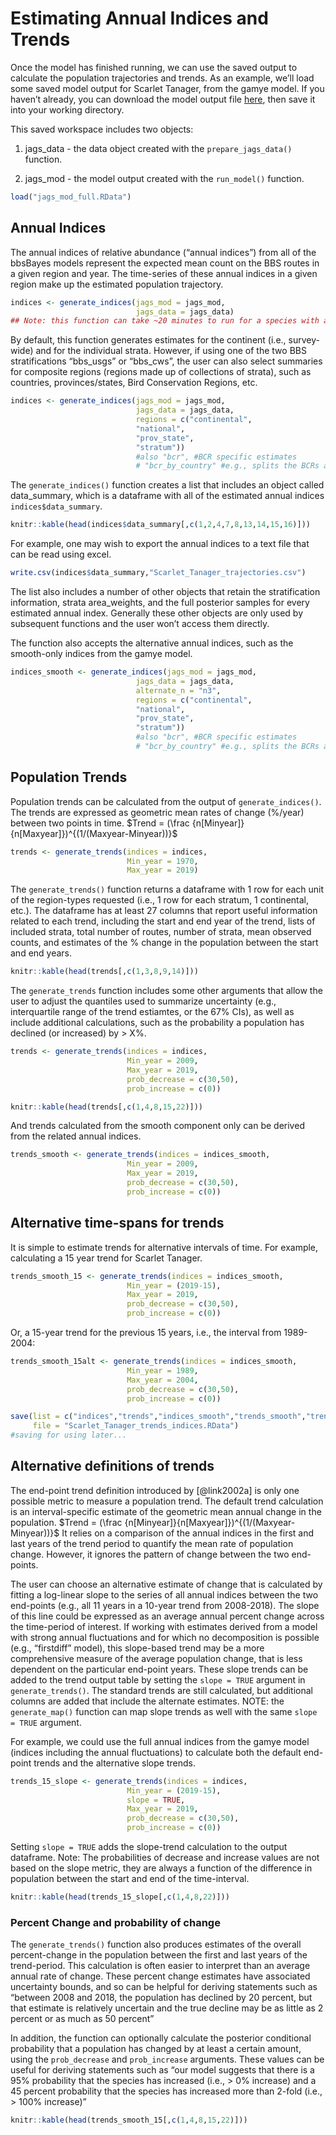 # Estimating Annual Indices and Trends {#IndicesTrends}

Once the model has finished running, we can use the saved output to calculate the population trajectories and trends. As an example, we'll load some saved model output for Scarlet Tanager, from the gamye model. If you haven't already, you can download the model output file [here](https://drive.google.com/file/d/1LCZrl0W0AEbXj8_MyUP-CXX3a-j77rFN/view?usp=sharing), then save it into your working directory.

This saved workspace includes two objects:

1.  jags_data - the data object created with the `prepare_jags_data()` function.

2.  jags_mod - the model output created with the `run_model()` function.

```r
load("jags_mod_full.RData")

```

## Annual Indices

The annual indices of relative abundance ("annual indices") from all of the bbsBayes models represent the expected mean count on the BBS routes in a given region and year. The time-series of these annual indices in a given region make up the estimated population trajectory.

```r
indices <- generate_indices(jags_mod = jags_mod,
                            jags_data = jags_data)
## Note: this function can take ~20 minutes to run for a species with a broad range (many strata) and if the model run included a long time-series (many years).
```

By default, this function generates estimates for the continent (i.e., survey-wide) and for the individual strata. However, if using one of the two BBS stratifications "bbs_usgs" or "bbs_cws", the user can also select summaries for composite regions (regions made up of collections of strata), such as countries, provinces/states, Bird Conservation Regions, etc.

```r
indices <- generate_indices(jags_mod = jags_mod,
                            jags_data = jags_data,
                            regions = c("continental",
                            "national",
                            "prov_state",
                            "stratum"))
                            #also "bcr", #BCR specific estimates
                            # "bcr_by_country" #e.g., splits the BCRs along the national borders
```

The `generate_indices()` function creates a list that includes an object called data_summary, which is a dataframe with all of the estimated annual indices `indices$data_summary`.

```r
knitr::kable(head(indices$data_summary[,c(1,2,4,7,8,13,14,15,16)]))
```

For example, one may wish to export the annual indices to a text file that can be read using excel.

```r
write.csv(indices$data_summary,"Scarlet_Tanager_trajectories.csv")
```

The list also includes a number of other objects that retain the stratification information, strata area_weights, and the full posterior samples for every estimated annual index. Generally these other objects are only used by subsequent functions and the user won't access them directly.

The function also accepts the alternative annual indices, such as the smooth-only indices from the gamye model.

```r
indices_smooth <- generate_indices(jags_mod = jags_mod,
                            jags_data = jags_data,
                            alternate_n = "n3",
                            regions = c("continental",
                            "national",
                            "prov_state",
                            "stratum"))
                            #also "bcr", #BCR specific estimates
                            # "bcr_by_country" #e.g., splits the BCRs along the national borders
```

## Population Trends

Population trends can be calculated from the output of `generate_indices()`. The trends are expressed as geometric mean rates of change (%/year) between two points in time. $Trend = (\frac {n[Minyear]}{n[Maxyear]})^{(1/(Maxyear-Minyear))}$

```r
trends <- generate_trends(indices = indices,
                          Min_year = 1970,
                          Max_year = 2019)
```

The `generate_trends()` function returns a dataframe with 1 row for each unit of the region-types requested (i.e., 1 row for each stratum, 1 continental, etc.). The dataframe has at least 27 columns that report useful information related to each trend, including the start and end year of the trend, lists of included strata, total number of routes, number of strata, mean observed counts, and estimates of the % change in the population between the start and end years.

```r
knitr::kable(head(trends[,c(1,3,8,9,14)]))
```

The `generate_trends` function includes some other arguments that allow the user to adjust the quantiles used to summarize uncertainty (e.g., interquartile range of the trend estiamtes, or the 67% CIs), as well as include additional calculations, such as the probability a population has declined (or increased) by \> X%.

```r
trends <- generate_trends(indices = indices,
                          Min_year = 2009,
                          Max_year = 2019,
                          prob_decrease = c(30,50),
                          prob_increase = c(0))
```

```r
knitr::kable(head(trends[,c(1,4,8,15,22)]))
```

And trends calculated from the smooth component only can be derived from the related annual indices.

```r
trends_smooth <- generate_trends(indices = indices_smooth,
                          Min_year = 2009,
                          Max_year = 2019,
                          prob_decrease = c(30,50),
                          prob_increase = c(0))
```

## Alternative time-spans for trends

It is simple to estimate trends for alternative intervals of time. For example, calculating a 15 year trend for Scarlet Tanager.

```r
trends_smooth_15 <- generate_trends(indices = indices_smooth,
                          Min_year = (2019-15),
                          Max_year = 2019,
                          prob_decrease = c(30,50),
                          prob_increase = c(0)) 

```

Or, a 15-year trend for the previous 15 years, i.e., the interval from 1989-2004:

```r
trends_smooth_15alt <- generate_trends(indices = indices_smooth,
                          Min_year = 1989,
                          Max_year = 2004,
                          prob_decrease = c(30,50),
                          prob_increase = c(0))

```

```r
save(list = c("indices","trends","indices_smooth","trends_smooth","trends_smooth_15","trends_smooth_15alt"),
     file = "Scarlet_Tanager_trends_indices.RData")
#saving for using later...

```

## Alternative definitions of trends

The end-point trend definition introduced by [@link2002a] is only one possible metric to measure a population trend. The default trend calculation is an interval-specific estimate of the geometric mean annual change in the population. $Trend = (\frac {n[Minyear]}{n[Maxyear]})^{(1/(Maxyear-Minyear))}$ It relies on a comparison of the annual indices in the first and last years of the trend period to quantify the mean rate of population change. However, it ignores the pattern of change between the two end-points.

The user can choose an alternative estimate of change that is calculated by fitting a log-linear slope to the series of all annual indices between the two end-points (e.g., all 11 years in a 10-year trend from 2008-2018). The slope of this line could be expressed as an average annual percent change across the time-period of interest. If working with estimates derived from a model with strong annual fluctuations and for which no decomposition is possible (e.g., "firstdiff" model), this slope-based trend may be a more comprehensive measure of the average population change, that is less dependent on the particular end-point years. These slope trends can be added to the trend output table by setting the `slope = TRUE` argument in `generate_trends()`. The standard trends are still calculated, but additional columns are added that include the alternate estimates. NOTE: the `generate_map()` function can map slope trends as well with the same `slope = TRUE` argument.

For example, we could use the full annual indices from the gamye model (indices including the annual fluctuations) to calculate both the default end-point trends and the alternative slope trends.

```r
trends_15_slope <- generate_trends(indices = indices,
                          Min_year = (2019-15),
                          slope = TRUE,
                          Max_year = 2019,
                          prob_decrease = c(30,50),
                          prob_increase = c(0))
```

Setting `slope = TRUE` adds the slope-trend calculation to the output dataframe. Note: The probabilities of decrease and increase values are not based on the slope metric, they are always a function of the difference in population between the start and end of the time-interval.

```r
knitr::kable(head(trends_15_slope[,c(1,4,8,22)]))
```

### Percent Change and probability of change

The `generate_trends()` function also produces estimates of the overall percent-change in the population between the first and last years of the trend-period. This calculation is often easier to interpret than an average annual rate of change. These percent change estimates have associated uncertainty bounds, and so can be helpful for deriving statements such as "between 2008 and 2018, the population has declined by 20 percent, but that estimate is relatively uncertain and the true decline may be as little as 2 percent or as much as 50 percent"

In addition, the function can optionally calculate the posterior conditional probability that a population has changed by at least a certain amount, using the `prob_decrease` and `prob_increase` arguments. These values can be useful for deriving statements such as "our model suggests that there is a 95% probability that the species has increased (i.e., \> 0% increase) and a 45 percent probability that the species has increased more than 2-fold (i.e., \> 100% increase)"

```r
knitr::kable(head(trends_smooth_15[,c(1,4,8,15,22)]))
```
